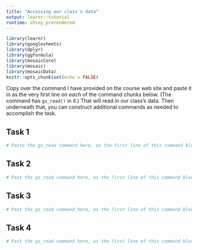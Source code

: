 ```yaml
---
title: "Accessing our class's data"
output: learnr::tutorial
runtime: shiny_prerendered
---
```


```r
library(learnr)
library(googlesheets)
library(dplyr)
library(ggformula)
library(mosaicCore)
library(mosaic)
library(mosaicData)
knitr::opts_chunk$set(echo = FALSE)
```

Copy over the command I have provided on the course web site and paste it in as the very first line on *each* of the command chunks below. (The command has `gs_read()` in it.) That will read in our class's data. Then underneath that, you can construct additional commands as needed to accomplish the task.

## Task 1
 
```r
# Paste the gs_read command here, as the first line of this command block.

```

## Task 2

```r
# Past the gs_read command here, as the first line of this command block.

```


## Task 3

```r
# Past the gs_read command here, as the first line of this command block.

```


## Task 4

```r
# Past the gs_read command here, as the first line of this command block.

```


